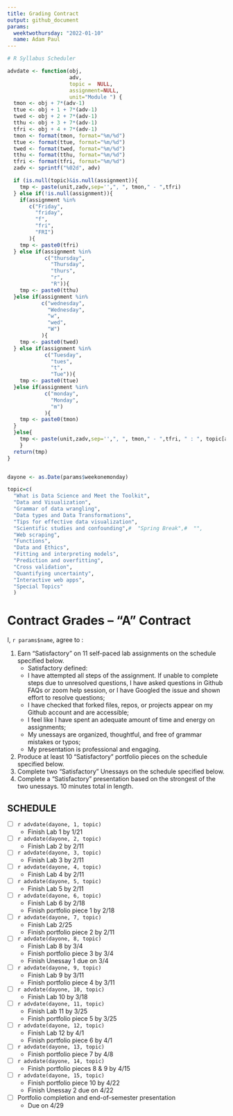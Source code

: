 ```yaml
---
title: Grading Contract
output: github_document
params:
  weektwothursday: "2022-01-10"
  name: Adam Paul
---
```


```r

# R Syllabus Scheduler

advdate <- function(obj,
                    adv,
                    topic =  NULL,
                    assignment=NULL,
                    unit="Module ") {
  tmon <- obj + 7*(adv-1)
  ttue <- obj + 1 + 7*(adv-1)
  twed <- obj + 2 + 7*(adv-1)
  tthu <- obj + 3 + 7*(adv-1)
  tfri <- obj + 4 + 7*(adv-1)
  tmon <- format(tmon, format="%m/%d")
  ttue <- format(ttue, format="%m/%d")
  twed <- format(twed, format="%m/%d")
  tthu <- format(tthu, format="%m/%d")
  tfri <- format(tfri, format="%m/%d")
  zadv <- sprintf("%02d", adv)

  if (is.null(topic)&is.null(assignment)){
    tmp <- paste(unit,zadv,sep='',", ", tmon," - ",tfri)
  } else if(!is.null(assignment)){
    if(assignment %in%
       c("Friday",
         "friday",
         "f",
         "fri",
         "FRI")
       ){
    tmp <- paste0(tfri)
  } else if(assignment %in%
            c("thursday",
              "Thursday",
              "thurs",
              "r",
              "R")){
    tmp <- paste0(tthu)
  }else if(assignment %in%
           c("wednesday",
             "Wednesday",
             "w",
             "wed",
             "W")
           ){
    tmp <- paste0(twed)
  } else if(assignment %in%
            c("Tuesday",
              "tues",
              "t",
              "Tue")){
    tmp <- paste0(ttue)
  }else if(assignment %in%
            c("monday",
              "Monday",
              "m")
            ){
    tmp <- paste0(tmon)
  }
  }else{
    tmp <- paste(unit,zadv,sep='',", ", tmon," - ",tfri, " : ", topic[adv])
    }
  return(tmp)
}


dayone <- as.Date(params$weekonemonday)

topic=c(
  "What is Data Science and Meet the Toolkit", 
  "Data and Visualization",
  "Grammar of data wrangling",
  "Data types and Data Transformations",
  "Tips for effective data visualization",
  "Scientific studies and confounding",#  "Spring Break",#  "",
  "Web scraping", 
  "Functions", 
  "Data and Ethics",
  "Fitting and interpreting models",
  "Prediction and overfitting", 
  "Cross validation", 
  "Quantifying uncertainty",
  "Interactive web apps",
  "Special Topics" 
  )

```

<!-- This contract is adapted from Annie Somerville's contract https://github.com/anniehsom -->



# Contract Grades – “A” Contract

I, `r params$name`, agree to :

1) Earn “Satisfactory” on 11 self-paced lab assignments on the schedule specified below.
	-  Satisfactory defined:
  	-  I have attempted all steps of the assignment. If unable to complete steps due to unresolved questions, I have asked questions in Github FAQs or zoom help session, or I have Googled the issue and shown effort to resolve questions;
  	-  I have checked that forked files, repos, or projects appear on my Github account and are accessible;
  	-  I feel like I have spent an adequate amount of time and energy on assignments; 
  	-  My unessays are organized, thoughtful, and free of grammar mistakes or typos;
  	-  My presentation is professional and engaging.
2) Produce at least 10 “Satisfactory” portfolio pieces on the schedule specified below.
3) Complete two “Satisfactory” Unessays on the schedule specified below.
4) Complete a “Satisfactory” presentation based on the strongest of the two unessays. 10 minutes total in length.



## SCHEDULE

- [ ] `r advdate(dayone, 1, topic)`
  - Finish Lab 1 by 1/21
- [ ] `r advdate(dayone, 2, topic)`
  - Finish Lab 2 by 2/11
- [ ]  `r advdate(dayone, 3, topic)`
  - Finish Lab 3  by 2/11
- [ ] `r advdate(dayone, 4, topic)`
  - Finish Lab 4  by 2/11
- [ ] `r advdate(dayone, 5, topic)`
  - Finish Lab 5  by 2/11
- [ ] `r advdate(dayone, 6, topic)`
  - Finish Lab 6 by 2/18
  - Finish portfolio piece 1 by 2/18
- [ ] `r advdate(dayone, 7, topic)`
  - Finish Lab 2/25
  - Finish portfolio piece 2 by 2/11
- [ ] `r advdate(dayone, 8, topic)`
  - Finish Lab 8 by 3/4
  - Finish portfolio piece 3 by 3/4
  - Finish Unessay 1 due on 3/4
- [ ] `r advdate(dayone, 9, topic)`
  - Finish Lab 9 by 3/11
  - Finish  portfolio piece 4 by 3/11
- [ ] `r advdate(dayone, 10, topic)`
  - Finish Lab 10 by 3/18
- [ ] `r advdate(dayone, 11, topic)`
  - Finish Lab 11 by 3/25
  - Finish portfolio piece 5 by 3/25
- [ ] `r advdate(dayone, 12, topic)`
  - Finish Lab 12 by 4/1
  - Finish portfolio piece 6 by 4/1
- [ ] `r advdate(dayone, 13, topic)`
  - Finish portfolio piece 7 by 4/8
- [ ] `r advdate(dayone, 14, topic)`
  - Finish portfolio pieces 8 & 9 by 4/15
- [ ] `r advdate(dayone, 15, topic)`
  - Finish portfolio piece 10 by 4/22
  - Finish Unessay 2 due on 4/22
- [ ] Portfolio completion and end-of-semester presentation
  - Due on 4/29

